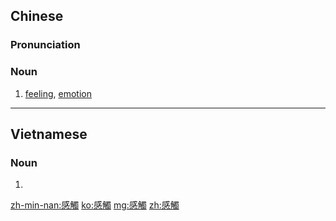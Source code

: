{{also|感触}}
==Chinese==
{{zh-forms|s=感触}}

===Pronunciation===
{{zh-pron
|m=gǎnchù
|c=gam2 zuk1
|mn=qz,tw,xm,zz:kám-chhiok
|cat=n
}}

===Noun===
{{zh-noun}}

# [[feeling]], [[emotion]]

----

==Vietnamese==
{{vi-hantutab}}

===Noun===
{{vi-hantu}}

# {{han tu form of|cảm xúc|[[feeling]], [[emotion]]}}

[[zh-min-nan:感觸]]
[[ko:感觸]]
[[mg:感觸]]
[[zh:感觸]]